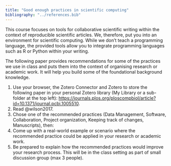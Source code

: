 ```yaml
---
title: "Good enough practices in scientific computing"
bibliography: "../references.bib"
---
```


This course focuses on tools for collaborative scientific writing within the context of reproducible scientific articles. We, therefore, put you into an environment for scientific computing. While we don't teach a programming language, the provided tools allow you to integrate programming languages such as R or Python within your writing.

The following paper provides recommendations for some of the practices we use in class and puts them into the context of organising research or academic work. It will help you build some of the foundational background knowledge.

1.  Use your browser, the Zotero Connector and Zotero to store the following paper in your personal Zotero library (My Library or a sub-folder at the top left): <https://journals.plos.org/ploscompbiol/article?id=10.1371/journal.pcbi.1005510>.
2.  Read @wilson2017.
3.  Chose one of the recommended practices (Data Management, Software, Collaboration, Project organization, Keeping track of changes, Manuscripts), then:
4.  Come up with a [real-world example]{.highlight-yellow} or scenario where the recommended practice could be applied in your research or academic work.
5.  Be prepared to [explain how the recommended practices would improve your research process]{.highlight-yellow}. This will be [in the class setting]{.highlight-yellow} as part of small discussion group (max 3 people).

